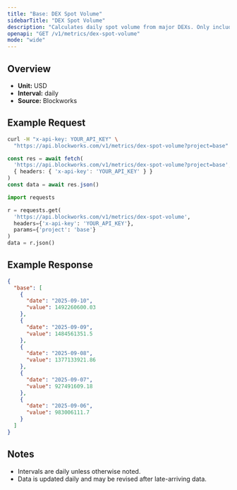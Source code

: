 ```yaml
---
title: "Base: DEX Spot Volume"
sidebarTitle: "DEX Spot Volume"
description: "Calculates daily spot volume from major DEXs. Only includes volumes from fee-paying liquidity pools"
openapi: "GET /v1/metrics/dex-spot-volume"
mode: "wide"
---
```


## Overview

- **Unit:** USD
- **Interval:** daily
- **Source:** Blockworks

## Example Request

<CodeGroup>

```bash cURL
curl -H "x-api-key: YOUR_API_KEY" \
  "https://api.blockworks.com/v1/metrics/dex-spot-volume?project=base"
```

```typescript TypeScript
const res = await fetch(
  'https://api.blockworks.com/v1/metrics/dex-spot-volume?project=base',
  { headers: { 'x-api-key': 'YOUR_API_KEY' } }
)
const data = await res.json()
```

```python Python
import requests

r = requests.get(
  'https://api.blockworks.com/v1/metrics/dex-spot-volume',
  headers={'x-api-key': 'YOUR_API_KEY'},
  params={'project': 'base'}
)
data = r.json()
```

</CodeGroup>

## Example Response

```json
{
  "base": [
    {
      "date": "2025-09-10",
      "value": 1492260600.03
    },
    {
      "date": "2025-09-09",
      "value": 1484561351.5
    },
    {
      "date": "2025-09-08",
      "value": 1377133921.86
    },
    {
      "date": "2025-09-07",
      "value": 927491609.18
    },
    {
      "date": "2025-09-06",
      "value": 983006111.7
    }
  ]
}
```

## Notes
- Intervals are daily unless otherwise noted.
- Data is updated daily and may be revised after late-arriving data.